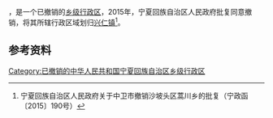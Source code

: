 '''{{PAGENAMEBASE}}'''，是{{PRC admin/fullname|64/05/02}}一个已撤销的[[乡级行政区|乡级行政区]]，2015年，宁夏回族自治区人民政府批复同意撤销{{PAGENAMEBASE}}，将其所辖行政区域划归[[兴仁镇_(中卫市)|兴仁镇]]<ref>宁夏回族自治区人民政府关于中卫市撤销沙坡头区蒿川乡的批复（宁政函〔2015〕190号）</ref>。

== 参考资料 ==

{{reflist}}

{{行政区划小作品}}

[[Category:已撤销的中华人民共和国宁夏回族自治区乡级行政区|Category:已撤销的中华人民共和国宁夏回族自治区乡级行政区]]